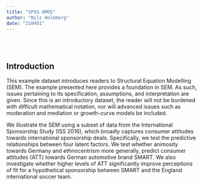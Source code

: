 ```yaml
---
title: "SPSS AMOS"
author: "Nils Holmberg"
date: "210401"
---
```

<br/><br/>

## Introduction

This example dataset introduces readers to Structural Equation Modelling (SEM). The example presented here provides a foundation in SEM. As such, issues pertaining to its specification, assumptions, and interpretation are given. Since this is an introductory dataset, the reader will not be burdened with difficult mathematical notation, nor will advanced issues such as moderation and mediation or growth-curve models be included.

We illustrate the SEM using a subset of data from the International Sponsorship Study (ISS 2016), which broadly captures consumer attitudes towards international sponsorship deals. Specifically, we test the predictive relationships between four latent factors. We test whether animosity towards Germany and ethnocentrism more generally, predict consumer attitudes (ATT) towards German automotive brand SMART. We also investigate whether higher levels of ATT significantly improve perceptions of fit for a hypothetical sponsorship between SMART and the England international soccer team.



